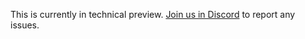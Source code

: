 <Warning>

This is currently in technical preview. [Join us in Discord](https://discord.gg/turso) to report any issues.

</Warning>
